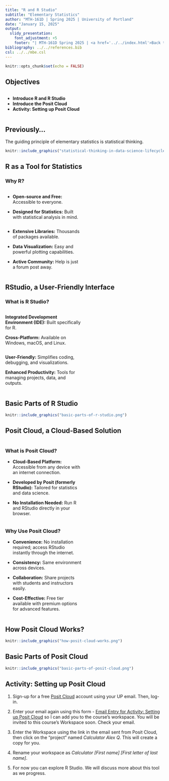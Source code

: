 ---
title: "R and R Studio"
subtitle: "Elementary Statistics"
author: "MTH-161D | Spring 2025 | University of Portland"
date: "January 15, 2025"
output:
  slidy_presentation:
    font_adjustment: +5
    footer: "| MTH-161D Spring 2025 | <a href='../../index.html'>Back to the Course Website</a>"
bibliography: ../../references.bib
csl: ../../mbe.csl
---

```{r setup, include=FALSE}
knitr::opts_chunk$set(echo = FALSE)
```

## Objectives

:::: {.column width=15%}
::::

:::: {.column width=70%}
- **Introduce R and R Studio**
- **Introduce the Posit Cloud**
- **Activity: Setting up Posit Cloud**
::::

:::: {.column width=15%}
::::

## Previously...

The guiding principle of elementary statistics is statistical thinking.

```{r statistical-thinking-1, echo=FALSE, fig.cap="Statistical Thinking in the Data Science Life Cycle", fig.align='center', out.width = '55%'}
knitr::include_graphics("statistical-thinking-in-data-science-lifecycle.png")
```

## R as a Tool for Statistics

### Why R?

:::: {.column width=1%}
::::

:::: {.column width=48%}
* **Open-source and Free:** Accessible to everyone.

* **Designed for Statistics:** Built with statistical analysis in mind.
::::

:::: {.column width=48%}
* **Extensive Libraries:** Thousands of packages available.

* **Data Visualization:** Easy and powerful plotting capabilities.

* **Active Community:** Help is just a forum post away.
::::

:::: {.column width=1%}
::::

## RStudio, a User-Friendly Interface

### What is R Studio?

:::: {.column width=1%}
::::

:::: {.column width=48%}
**Integrated Development Environment (IDE):** Built specifically for R.

**Cross-Platform:** Available on Windows, macOS, and Linux.
::::

:::: {.column width=48%}
**User-Friendly:** Simplifies coding, debugging, and visualizations.

**Enhanced Productivity:** Tools for managing projects, data, and outputs.
::::

:::: {.column width=1%}
::::

## Basic Parts of R Studio

```{r rstudio-1, echo=FALSE, fig.cap="Basic Parts of R Studio", fig.align='center', out.width = '50%'}
knitr::include_graphics("basic-parts-of-r-studio.png")
```

## Posit Cloud, a Cloud-Based Solution

:::: {.column width=1%}
::::

:::: {.column width=48%}
### What is Posit Cloud?
* **Cloud-Based Platform:** Accessible from any device with an internet connection.

* **Developed by Posit (formerly RStudio):** Tailored for statistics and data science.

* **No Installation Needed:** Run R and RStudio directly in your browser.
::::

:::: {.column width=48%}
### Why Use Posit Cloud?
* **Convenience:** No installation required; access RStudio instantly through the internet.

* **Consistency:** Same environment across devices.

* **Collaboration:** Share projects with students and instructors easily.

* **Cost-Effective:** Free tier available with premium options for advanced features.
::::

:::: {.column width=1%}
::::

## How Posit Cloud Works?

```{r posit-cloud-network, echo=FALSE, fig.cap="Posit Cloud Computing", fig.align='center', out.width = '75%'}
knitr::include_graphics("how-posit-cloud-works.png")
```

## Basic Parts of Posit Cloud

```{r posit-cloud-1, echo=FALSE, fig.cap="Basic Parts of Posit Cloud", fig.align='center', out.width = '50%'}
knitr::include_graphics("basic-parts-of-posit-cloud.png")
```

## Activity: Setting up Posit Cloud

1. Sign-up for a free [Posit Cloud](https://login.posit.cloud/){target="_blank"} account using your UP email. Then, log-in.

2. Enter your email again using this form - [Email Entry for Activity: Setting up Posit Cloud](https://forms.office.com/r/8Rm8Ni7aDG?origin=lprLink){target="_blank"} so I can add you to the course's workspace. You will be invited to this course's Workspace soon. Check your email.

3. Enter the Workspace using the link in the email sent from Posit Cloud, then click on the "project" named *Calculator Alex Q*. This will create a copy for you.

4. Rename your workspace as *Calculator [First name] [First letter of last name]*.

5. For now you can explore R Studio. We will discuss more about this tool as we progress.
